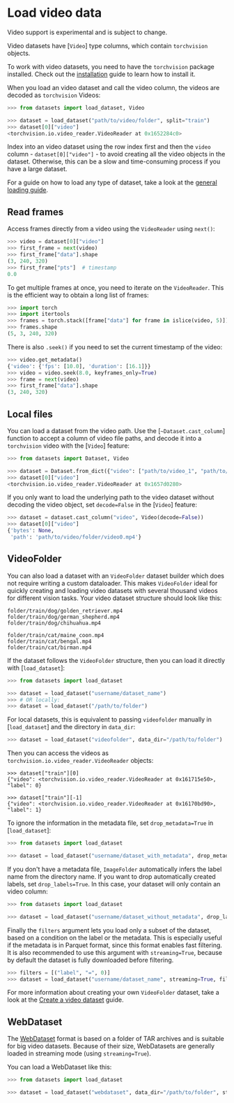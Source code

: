 # Load video data

<Tip warning={true}>

Video support is experimental and is subject to change.

</Tip>

Video datasets have [`Video`] type columns, which contain `torchvision` objects. 

<Tip>

To work with video datasets, you need to have the `torchvision` package installed. Check out the [installation](https://github.com/pytorch/vision#installation) guide to learn how to install it.

</Tip>

When you load an video dataset and call the video column, the videos are decoded as `torchvision` Videos:

```py
>>> from datasets import load_dataset, Video

>>> dataset = load_dataset("path/to/video/folder", split="train")
>>> dataset[0]["video"]
<torchvision.io.video_reader.VideoReader at 0x1652284c0>
```

<Tip warning={true}>

Index into an video dataset using the row index first and then the `video` column - `dataset[0]["video"]` - to avoid creating all the video objects in the dataset. Otherwise, this can be a slow and time-consuming process if you have a large dataset.

</Tip>

For a guide on how to load any type of dataset, take a look at the <a class="underline decoration-sky-400 decoration-2 font-semibold" href="./loading">general loading guide</a>.

## Read frames

Access frames directly from a video using the `VideoReader` using `next()`:

```python
>>> video = dataset[0]["video"]
>>> first_frame = next(video)
>>> first_frame["data"].shape
(3, 240, 320)
>>> first_frame["pts"]  # timestamp
0.0
```

To get multiple frames at once, you need to iterate on the `VideoReader`. This is the efficient way to obtain a long list of frames:

```python
>>> import torch
>>> import itertools
>>> frames = torch.stack([frame["data"] for frame in islice(video, 5)])
>>> frames.shape
(5, 3, 240, 320)
```

There is also `.seek()` if you need to set the current timestamp of the video:

```python
>>> video.get_metadata()
{'video': {'fps': [10.0], 'duration': [16.1]}}
>>> video = video.seek(8.0, keyframes_only=True)
>>> frame = next(video)
>>> first_frame["data"].shape
(3, 240, 320)
```

## Local files

You can load a dataset from the video path. Use the [`~Dataset.cast_column`] function to accept a column of video file paths, and decode it into a `torchvision` video with the [`Video`] feature:
```py
>>> from datasets import Dataset, Video

>>> dataset = Dataset.from_dict({"video": ["path/to/video_1", "path/to/video_2", ..., "path/to/video_n"]}).cast_column("video", Video())
>>> dataset[0]["video"]
<torchvision.io.video_reader.VideoReader at 0x1657d0280>
```

If you only want to load the underlying path to the video dataset without decoding the video object, set `decode=False` in the [`Video`] feature:

```py
>>> dataset = dataset.cast_column("video", Video(decode=False))
>>> dataset[0]["video"]
{'bytes': None,
 'path': 'path/to/video/folder/video0.mp4'}
```

## VideoFolder

You can also load a dataset with an `VideoFolder` dataset builder which does not require writing a custom dataloader. This makes `VideoFolder` ideal for quickly creating and loading video datasets with several thousand videos for different vision tasks. Your video dataset structure should look like this:

```
folder/train/dog/golden_retriever.mp4
folder/train/dog/german_shepherd.mp4
folder/train/dog/chihuahua.mp4

folder/train/cat/maine_coon.mp4
folder/train/cat/bengal.mp4
folder/train/cat/birman.mp4
```

If the dataset follows the `VideoFolder` structure, then you can load it directly with [`load_dataset`]:

```py
>>> from datasets import load_dataset

>>> dataset = load_dataset("username/dataset_name")
>>> # OR locally:
>>> dataset = load_dataset("/path/to/folder")
```

For local datasets, this is equivalent to passing `videofolder` manually in [`load_dataset`] and the directory in `data_dir`:

```py
>>> dataset = load_dataset("videofolder", data_dir="/path/to/folder")
```

Then you can access the videos as `torchvision.io.video_reader.VideoReader` objects:

```
>>> dataset["train"][0]
{"video": <torchvision.io.video_reader.VideoReader at 0x161715e50>, "label": 0}

>>> dataset["train"][-1]
{"video": <torchvision.io.video_reader.VideoReader at 0x16170bd90>, "label": 1}
```

To ignore the information in the metadata file, set `drop_metadata=True` in [`load_dataset`]:

```py
>>> from datasets import load_dataset

>>> dataset = load_dataset("username/dataset_with_metadata", drop_metadata=True)
```

If you don't have a metadata file, `ImageFolder` automatically infers the label name from the directory name.
If you want to drop automatically created labels, set `drop_labels=True`.
In this case, your dataset will only contain an video column:

```py
>>> from datasets import load_dataset

>>> dataset = load_dataset("username/dataset_without_metadata", drop_labels=True)
```

Finally the `filters` argument lets you load only a subset of the dataset, based on a condition on the label or the metadata. This is especially useful if the metadata is in Parquet format, since this format enables fast filtering. It is also recommended to use this argument with `streaming=True`, because by default the dataset is fully downloaded before filtering.

```python
>>> filters = [("label", "=", 0)]
>>> dataset = load_dataset("username/dataset_name", streaming=True, filters=filters)
```

<Tip>

For more information about creating your own `VideoFolder` dataset, take a look at the [Create a video dataset](./video_dataset) guide.

</Tip>

## WebDataset

The [WebDataset](https://github.com/webdataset/webdataset) format is based on a folder of TAR archives and is suitable for big video datasets.
Because of their size, WebDatasets are generally loaded in streaming mode (using `streaming=True`).

You can load a WebDataset like this:

```python
>>> from datasets import load_dataset

>>> dataset = load_dataset("webdataset", data_dir="/path/to/folder", streaming=True)
```
